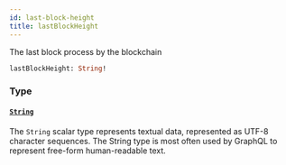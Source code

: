 ```yaml
---
id: last-block-height
title: lastBlockHeight
---
```



The last block process by the blockchain

```graphql
lastBlockHeight: String!
```


### Type

#### [`String`](/docs/mainnet/graphql/scalars/string) 

The `String` scalar type represents textual data, represented as UTF-8 character sequences. The String type is most often used by GraphQL to represent free-form human-readable text.





